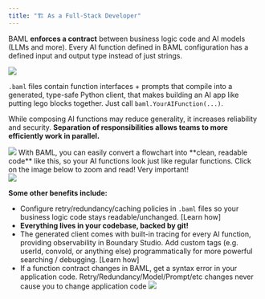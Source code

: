 ```yaml
---
title: "🏗️ As a Full-Stack Developer"
---
```


BAML **enforces a contract** between business logic code and AI models (LLMs and more). Every AI function defined in BAML configuration has a defined input and output type instead of just strings.

<img src="/images/v3/BAML_contract.png" />

`.baml` files contain function interfaces + prompts that compile into a generated, type-safe Python client, that makes building an AI app like putting lego blocks together. Just call `baml.YourAIFunction(...)`.

While composing AI functions may reduce generality, it increases reliability
and security. **Separation of responsibilities allows teams to more
efficiently work in parallel.**

<div className="flex flex-row">
  <img src="/images/v3/BAML_flowchart.png" />
  With BAML, you can easily convert a flowchart into **clean, readable code** like
  this, so your AI functions look just like regular functions.
  <Warning>Click on the image below to zoom and read! Very important!</Warning>
</div>

<img src="/images/v3/StepByStep.png" />

**Some other benefits include:**

- Configure retry/redundancy/caching policies in `.baml` files so your business logic code stays readable/unchanged. [Learn how]
- **Everything lives in your codebase, backed by git!**
- The generated client comes with built-in tracing for every AI function, providing observability in Boundary Studio. Add custom tags (e.g. userId, convoId, or anything else) programmatically for more powerful searching / debugging. [Learn how]
- If a function contract changes in BAML, get a syntax error in your application code. Retry/Redundancy/Model/Prompt/etc changes never cause you to change application code
  <img src="/images/v3/BAML_compile_fail.png" />
